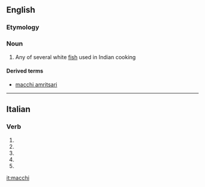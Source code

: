 ==English==

===Etymology===
{{rfe|lang=en}} <!-- Hindi? -->

===Noun===
{{en-noun|?}}

# {{label|en|India|cookery}} Any of several white [[fish]] used in Indian cooking

====Derived terms====
* [[macchi amritsari]]

----

==Italian==

===Verb===
{{head|it|verb form}}

# {{inflection of|macchiare||2|s|pres|indc|lang=it}}
# {{inflection of|macchiare||1|s|pres|subj|lang=it}}
# {{inflection of|macchiare||2|s|pres|subj|lang=it}}
# {{inflection of|macchiare||3|s|pres|subj|lang=it}}
# {{inflection of|macchiare||3|s|impr|lang=it}}

[[it:macchi]]